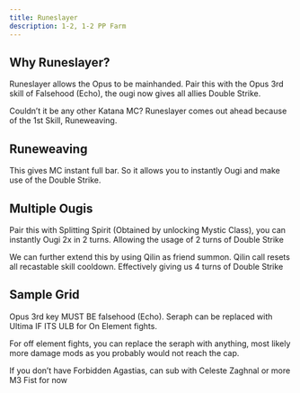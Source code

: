 ```yaml
---
title: Runeslayer
description: 1-2, 1-2 PP Farm
---
```


## Why Runeslayer?

Runeslayer allows the Opus to be mainhanded.
Pair this with the Opus 3rd skill of Falsehood (Echo),
the ougi now gives all allies Double Strike.

Couldn’t it be any other Katana MC?
Runeslayer comes out ahead because of the 1st Skill, Runeweaving.

## Runeweaving

This gives MC instant full bar. So it allows you to instantly Ougi and make use of the Double Strike.

## Multiple Ougis

Pair this with Splitting Spirit (Obtained by unlocking Mystic Class),
you can instantly Ougi 2x in 2 turns. Allowing the usage of 2 turns of Double Strike

We can further extend this by using Qilin as friend summon.
Qilin call resets all recastable skill cooldown.
Effectively giving us 4 turns of Double Strike

## Sample Grid

Opus 3rd key MUST BE falsehood (Echo).
Seraph can be replaced with Ultima IF ITS ULB for On Element fights.

For off element fights, you can replace the seraph with anything,
most likely more damage mods as you probably would not reach the cap.

If you don’t have Forbidden Agastias, can sub with Celeste Zaghnal or more M3 Fist for now
